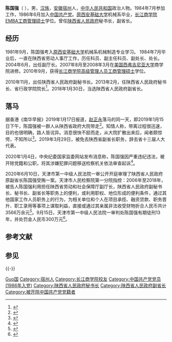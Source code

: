 {{Otheruses|陈国强}}
'''陈国强'''（{{bd|1962年|5月|catIdx=Chen陈}} ），男，[[汉族|汉族]]，[[安徽省|安徽]][[宿州市|宿州]]人，[[中华人民共和国|中华人民共和国]]政治人物。1984年7月参加工作，1986年6月加入[[中国共产党|中国共产党]]。[[西安财经大学|原西安基础大学]]机械系毕业，[[长江商学院|长江商学院]]EMBA[[工商管理硕士|工商管理硕士]]学位。曾任[[陕西省人民政府|陕西省人民政府]]秘书长，副省长。

==经历==
1981年9月，陈国强考入[[西安财经大学|原西安基础大学]]机械系机械制造专业学习。
1984年7月毕业后，一直在陕西省劳动人事厅工作，历任科员、副主任科员、副处长、处长。2004年6月，出任副厅长。2007年8月至2008年3月在[[美国|美国]][[西弗吉尼亚#大学|西弗吉尼亚大学]]商学院进修。2010年9月，获得[[长江商学院|长江商学院]][[高階管理人員|高级管理人员]][[工商管理硕士|工商管理硕士]]学位。

2010年11月，出任陕西省人民政府副秘书长。2013年2月，任陕西省人民政府秘书长、省行政学院院长<ref>{{Cite web |url=http://knews.shaanxi.gov.cn/IssuedContentAction.do?dispatch=vContNrForZfld&contentid=139229 |title=个人简历：陈国强 |access-date=2013-06-16 |archive-date=2015-11-21 |archive-url=https://web.archive.org/web/20151121121711/http://knews.shaanxi.gov.cn/IssuedContentAction.do?dispatch=vContNrForZfld&contentid=139229 |dead-url=yes }}</ref>。2018年1月30日，当选陕西省人民政府副省长。
==落马==
据香港《南华早报》2019年1月17日报道，[[赵正永|赵正永]]落马的同一天，即2019年1月15日下午，陈国强被一群人从陕西省政府大院带走<ref>{{cite web|url=http://news.dwnews.com/china/news/2019-01-17/60113044.html|title=封疆大吏赵正永背后的西安往事|publisher=南华早报|date=2019-01-17|access-date=2019-01-18|archive-date=2019-10-23|archive-url=https://web.archive.org/web/20191023115647/http://news.dwnews.com/china/news/2019-01-17/60113044.html|dead-url=no}}</ref>。知情人称，带离过程很迅速，目的也很明确，路人皆诧异。消息很快不胫而走，从大院扩散出来后，闻者颇惊愕，不知所以<ref>{{cite web|url=http://mini.eastday.com/a/190118015514151.html|title=最新!陕西一副省长被“带离”……|publisher=东方网|date=2019-01-18|access-date=2019-01-18|archive-date=2020-01-30|archive-url=https://web.archive.org/web/20200130165759/http://mini.eastday.com/a/190118015514151.html|dead-url=no}}</ref>。2019年3月29日，被免去陕西省副省长职务，辞去省十三届人大代表。

2020年1月4日，中央纪委国家监委网站发布消息称，陈国强因严重违纪违法，被开除党籍和公职，将其涉嫌犯罪问题移送检察机关依法审查起诉<ref>{{Cite web|title=陕西省政府原党组成员、副省长陈国强严重违纪违法被开除党籍和公职|url=http://www.ccdi.gov.cn/scdc/zggb/djcf/202001/t20200104_207150.html|access-date=2020-09-12|archive-date=2020-01-30|archive-url=https://web.archive.org/web/20200130114719/http://www.ccdi.gov.cn/scdc/zggb/djcf/202001/t20200104_207150.html|dead-url=no}}</ref>。

2020年6月10日，天津市第一中级人民法院一审公开开庭审理了陕西省人民政府原副省长陈国强受贿一案。天津市人民检察院第一分院指控：2006年至2018年，被告人陈国强利用担任陕西省劳动和社会保障厅副厅长，陕西省人民政府副秘书长、秘书长、副省长等职务上的便利，或利用职权、地位形成的便利条件，通过其他国家工作人员职务上的行为，为相关单位和个人在项目承揽、融资贷款、职务晋升、职工录用等事项上谋取利益，直接或通过其亲属非法收受财物折合人民币共计3566万余元<ref>{{Cite web|title=陕西省人民政府原副省长陈国强受贿案一审开庭|url=http://www.court.gov.cn/fabu-xiangqing-235461.html|access-date=2020-09-12|archive-date=2020-09-23|archive-url=https://web.archive.org/web/20200923070746/http://www.court.gov.cn/fabu-xiangqing-235461.html|dead-url=no}}</ref>。9月15日，天津市第一中级人民法院一审判处陈国强有期徒刑13年，并处罚金人民币300万元<ref>{{cite web |title=陕西省人民政府原副省长陈国强受贿案一审宣判 |url=https://www.chinacourt.org/article/detail/2020/09/id/5457306.shtml |website=中国法院网 |accessdate=2020-09-30 |date=2020-09-15 |archive-date=2020-12-02 |archive-url=https://web.archive.org/web/20201202003611/https://www.chinacourt.org/article/detail/2020/09/id/5457306.shtml |dead-url=no }}</ref>。

==参考文献==
{{reflist}}
==参见==
{{-}}
{{start box}}
{{s-gov|prc}}
{{s-before|秦正}}
{{s-title|[[陕西省人民政府|陕西省人民政府]]秘书长|2013年2月－2018年1月}}
{{s-after|[[方玮峰|方玮峰]]}}
{{end box}}
{{中共十九大以来的反腐败工作}}
{{Authority control}}
{{DEFAULTSORT:Chen陈}}
[[Category:陈姓|Guo国]]
[[Category:宿州人|Category:宿州人]]
[[Category:长江商学院校友|Category:长江商学院校友]]
[[Category:中国共产党党员_(1986年入党)|Category:中国共产党党员 (1986年入党)]]
[[Category:陕西省人民政府秘书长|Category:陕西省人民政府秘书长]]
[[Category:陕西省人民政府副省长|Category:陕西省人民政府副省长]]
[[Category:被开除中国共产党党籍者|Category:被开除中国共产党党籍者]]